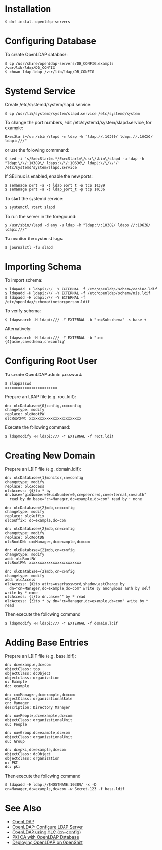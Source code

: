 = Installation =

<pre>
$ dnf install openldap-servers
</pre>

= Configuring Database =

To create OpenLDAP database:

<pre>
$ cp /usr/share/openldap-servers/DB_CONFIG.example /var/lib/ldap/DB_CONFIG
$ chown ldap.ldap /var/lib/ldap/DB_CONFIG
</pre>

= Systemd Service =

Create /etc/systemd/system/slapd.service:

<pre>
$ cp /usr/lib/systemd/system/slapd.service /etc/systemd/system
</pre>

To change the port numbers, edit /etc/systemd/system/slapd.service, for example:

<pre>
ExecStart=/usr/sbin/slapd -u ldap -h "ldap://:10389/ ldaps://:10636/ ldapi:///"
</pre>

or use the following commnand:

<pre>
$ sed -i 's/ExecStart=.*/ExecStart=\/usr\/sbin\/slapd -u ldap -h "ldap:\/\/:10389\/ ldaps:\/\/:10636\/ ldapi:\/\/\/"/' /etc/systemd/system/slapd.service
</pre>

If SELinux is enabled, enable the new ports:

<pre>
$ semanage port -a -t ldap_port_t -p tcp 10389
$ semanage port -a -t ldap_port_t -p tcp 10636
</pre>

To start the systemd service:

<pre>
$ systemctl start slapd
</pre>

To run the server in the foreground:

<pre>
$ /usr/sbin/slapd -d any -u ldap -h "ldap://:10389/ ldaps://:10636/ ldapi:///"
</pre>

To monitor the systemd logs:

<pre>
$ journalctl -fu slapd
</pre>

= Importing Schema =

To import schema:

<pre>
$ ldapadd -H ldapi:/// -Y EXTERNAL -f /etc/openldap/schema/cosine.ldif
$ ldapadd -H ldapi:/// -Y EXTERNAL -f /etc/openldap/schema/nis.ldif
$ ldapadd -H ldapi:/// -Y EXTERNAL -f /etc/openldap/schema/inetorgperson.ldif
</pre>

To verify schema:

<pre>
$ ldapsearch -H ldapi:/// -Y EXTERNAL -b "cn=Subschema" -s base +
</pre>

Alternatively:

<pre>
$ ldapsearch -H ldapi:/// -Y EXTERNAL -b "cn={4}acme,cn=schema,cn=config"
</pre>

= Configuring Root User =

To create OpenLDAP admin password:

<pre>
$ slappasswd
xxxxxxxxxxxxxxxxxxxxxxxx
</pre>

Prepare an LDAP file (e.g. root.ldif):

<pre>
dn: olcDatabase={0}config,cn=config
changetype: modify
replace: olcRootPW
olcRootPW: xxxxxxxxxxxxxxxxxxxxxxxx
</pre>

Execute the following command:

<pre>
$ ldapmodify -H ldapi:/// -Y EXTERNAL -f root.ldif
</pre>

= Creating New Domain =

Prepare an LDIF file (e.g. domain.ldif):

<pre>
dn: olcDatabase={1}monitor,cn=config
changetype: modify
replace: olcAccess
olcAccess: {0}to * by dn.base="gidNumber=0+uidNumber=0,cn=peercred,cn=external,cn=auth"
  read by dn.base="cn=Manager,dc=example,dc=com" read by * none

dn: olcDatabase={2}mdb,cn=config
changetype: modify
replace: olcSuffix
olcSuffix: dc=example,dc=com

dn: olcDatabase={2}mdb,cn=config
changetype: modify
replace: olcRootDN
olcRootDN: cn=Manager,dc=example,dc=com

dn: olcDatabase={2}mdb,cn=config
changetype: modify
add: olcRootPW
olcRootPW: xxxxxxxxxxxxxxxxxxxxxxxx

dn: olcDatabase={2}mdb,cn=config
changetype: modify
add: olcAccess
olcAccess: {0}to attrs=userPassword,shadowLastChange by
  dn="cn=Manager,dc=example,dc=com" write by anonymous auth by self write by * none
olcAccess: {1}to dn.base="" by * read
olcAccess: {2}to * by dn="cn=Manager,dc=example,dc=com" write by * read
</pre>

Then execute the following command:

<pre>
$ ldapmodify -H ldapi:/// -Y EXTERNAL -f domain.ldif
</pre>

= Adding Base Entries =

Prepare an LDIF file (e.g. base.ldif):

<pre>
dn: dc=example,dc=com
objectClass: top
objectClass: dcObject
objectclass: organization
o: Example
dc: example

dn: cn=Manager,dc=example,dc=com
objectClass: organizationalRole
cn: Manager
description: Directory Manager

dn: ou=People,dc=example,dc=com
objectClass: organizationalUnit
ou: People

dn: ou=Group,dc=example,dc=com
objectClass: organizationalUnit
ou: Group

dn: dc=pki,dc=example,dc=com
objectClass: dcObject
objectclass: organization
o: PKI
dc: pki
</pre>

Then execute the following command:

<pre>
$ ldapadd -H ldap://$HOSTNAME:10389/ -x -D cn=Manager,dc=example,dc=com -w Secret.123 -f base.ldif
</pre>

= See Also =

* [[OpenLDAP]]
* [https://www.server-world.info/en/note?os=Fedora_31&p=openldap&f=1 OpenLDAP: Configure LDAP Server]
* [https://www.zytrax.com/books/ldap/ch6/slapd-config.html OpenLDAP using OLC (cn=config)]
* [[PKI CA with OpenLDAP Database]]
* [[Deploying OpenLDAP on OpenShift]]